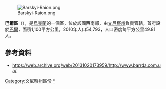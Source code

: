 {{coord|49|04|N|27|41|E|type:adm2nd_source:kolossus-itwiki|display=title}}

[[Image:Barskyi-Raion.png|right]]

'''巴爾區'''（{{lang-uk|Барський район}}），是[[烏克蘭|烏克蘭]]的一個區，位於該國西南部，由[[文尼察州|文尼察州]]負責管轄，首府設於[[巴爾_(烏克蘭)|巴爾]]，面積1,100平方公里，2010年人口54,793，人口密度每平方公里49.81人。

==參考資料==
*https://web.archive.org/web/20131020173959/http://www.barrda.com.ua/

{{文尼察州行政区划}}

[[Category:文尼察州區份|Category:文尼察州區份]]
[[Category:巴爾區|*]]

{{Vinnytsia-geo-stub}}